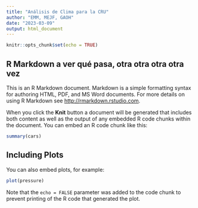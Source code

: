 ```yaml
---
title: "Análisis de Clima para la CRU"
author: "EMM, MEJF, GAOH"
date: "2023-03-09"
output: html_document
---
```


```r
knitr::opts_chunk$set(echo = TRUE)
```

## R Markdown a ver qué pasa, otra otra otra otra vez

This is an R Markdown document. Markdown is a simple formatting syntax for authoring HTML, PDF, and MS Word documents. For more details on using R Markdown see <http://rmarkdown.rstudio.com>.

When you click the **Knit** button a document will be generated that includes both content as well as the output of any embedded R code chunks within the document. You can embed an R code chunk like this:

```r
summary(cars)
```

## Including Plots

You can also embed plots, for example:

```r
plot(pressure)
```

Note that the `echo = FALSE` parameter was added to the code chunk to prevent printing of the R code that generated the plot.
